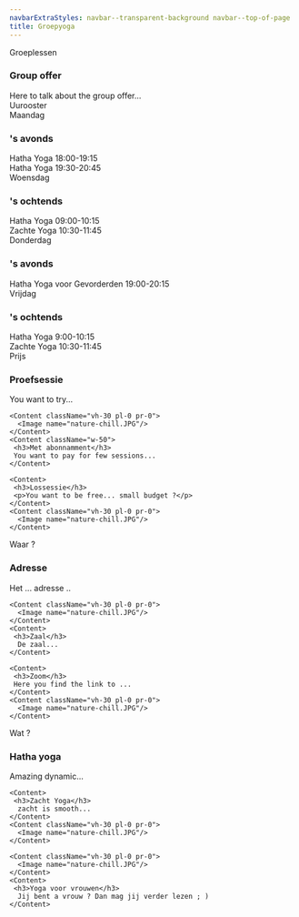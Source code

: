 ```yaml
---
navbarExtraStyles: navbar--transparent-background navbar--top-of-page
title: Groepyoga
---
```


<Section>
  <Background imageName="meditation.jpg" className="vh-50 w-100">
    <SectionFooter className="text--light text--emphasized ml-3">
      Groeplessen
    </SectionFooter>
  </Background>
  <Content className="vh-50 w-100">
    <h3> Group offer </h3>
    Here to talk about the group offer...
  </Content>
</Section>

<Section>
  <Content className="w-100 pb-5">
    <SectionHeader className="text--emphasized pb-5">
      Uurooster
  </SectionHeader>
    <div className="schedule"> 
        <span className="schedule__header1">Maandag</span>                    
        <h3 className="schedule__title schedule__title3">'s avonds</h3>        
        <div className="schedule__session schedule__monday3">
          <span className="schedule__session__title">Hatha Yoga</span>
          <span className="schedule__session__time">18:00-19:15</span>    
        </div>
        <div className="schedule__session schedule__monday4">
          <span className="schedule__session__title">Hatha Yoga</span>
          <span className="schedule__session__time">19:30-20:45</span>
        </div>           
        <span className="schedule__header2">Woensdag</span>
        <h3 className="schedule__title schedule__title1">'s ochtends</h3>  
        <div className="schedule__session schedule__wednesday1">
          <span className="schedule__session__title">Hatha Yoga</span>
          <span className="schedule__session__time">09:00-10:15</span>
        </div>   
        <div className="schedule__session schedule__wednesday2">
          <span className="schedule__session__title">Zachte Yoga</span>
          <span className="schedule__session__time">10:30-11:45</span>
        </div>  
        <span className="schedule__header3">Donderdag</span>       
        <h3 className="schedule__title">'s avonds</h3>   
        <div className="schedule__session schedule__thursday4">
          <span className="schedule__session__title">Hatha Yoga voor Gevorderden</span>
          <span className="schedule__session__time">19:00-20:15</span>
        </div>     
        <span className="schedule__header4">Vrijdag</span>  
        <h3 className="schedule__title">'s ochtends</h3> 
        <div className="schedule__session schedule__friday1">
          <span className="schedule__session__title">Hatha Yoga</span>
          <span className="schedule__session__time">9:00-10:15</span>
        </div> 
        <div className="schedule__session schedule__friday2">
          <span className="schedule__session__title">Zachte Yoga</span>
          <span className="schedule__session__time">10:30-11:45</span>
        </div>
    </div>
  </Content>
</Section>

<Section>
  <SectionHeader className="text--emphasized ml-3">
      Prijs
  </SectionHeader>
  <Content className="w-50">
     <h3>Proefsessie</h3>
    You want to try...
  </Content>  
    <Content className="vh-30 pl-0 pr-0">
      <Image name="nature-chill.JPG"/>
    </Content> 
  
    <Content className="vh-30 pl-0 pr-0">
      <Image name="nature-chill.JPG"/>
    </Content>    
    <Content className="w-50">
     <h3>Met abonnamment</h3>
     You want to pay for few sessions...
    </Content>
    
    <Content>
     <h3>Lossessie</h3>
     <p>You want to be free... small budget ?</p>
    </Content>
    <Content className="vh-30 pl-0 pr-0">
      <Image name="nature-chill.JPG"/>
    </Content>

</Section>

<Section className="pt-3">
  <Background imageName="meditation.jpg" className="vh-50 w-100">
    <SectionFooter className="text--light text--emphasized ml-3">
      Waar ?
    </SectionFooter>
  </Background>

  <Content className="w-50">
     <h3>Adresse</h3>
    Het ... adresse ..
  </Content>  
    <Content className="vh-30 pl-0 pr-0">
      <Image name="nature-chill.JPG"/>
    </Content> 
  
    <Content className="vh-30 pl-0 pr-0">
      <Image name="nature-chill.JPG"/>
    </Content>    
    <Content>
     <h3>Zaal</h3>
      De zaal...
    </Content>
    
    <Content>
     <h3>Zoom</h3>
     Here you find the link to ...
    </Content>
    <Content className="vh-30 pl-0 pr-0">
      <Image name="nature-chill.JPG"/>
    </Content>
 
</Section>

<Section className="pt-3">
  <Background imageName="meditation.jpg" className="vh-50 w-100">
    <SectionFooter className="text--light text--emphasized ml-3">
      Wat ?
    </SectionFooter>
  </Background>
  
  <Content className="vh-30 pl-0 pr-0">
      <Image name="nature-chill.JPG"/>
    </Content>
  <Content>
     <h3>Hatha yoga</h3>
    Amazing dynamic...
  </Content>  
  
    <Content>
     <h3>Zacht Yoga</h3>
      zacht is smooth...
    </Content>
    <Content className="vh-30 pl-0 pr-0">
      <Image name="nature-chill.JPG"/>
    </Content>
    
    <Content className="vh-30 pl-0 pr-0">
      <Image name="nature-chill.JPG"/>
    </Content>
    <Content>
     <h3>Yoga voor vrouwen</h3>
      Jij bent a vrouw ? Dan mag jij verder lezen ; )
    </Content>

</Section>
